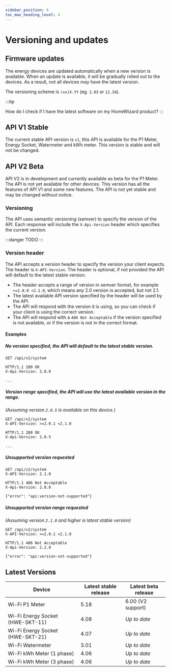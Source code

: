 ```yaml
---
sidebar_position: 6
toc_max_heading_level: 4
---
```



# Versioning and updates

## Firmware updates

The energy devices are updated automatically when a new version is available.
When an update is available, it will be gradually rolled out to the devices. As a result, not all devices may have the latest version.

The versioning scheme is `(xx)X.YY` (eg. `2.03` or `12.34`).

:::tip

<Link to='https://helpdesk.homewizard.com/en/articles/9167578'>How do I check if I have the latest software on my HomeWizard product?</Link>
:::

## API V1 <Badge color='hw-green'>Stable</Badge>

The current stable API version is `v1`, this API is available for the P1 Meter, Energy Socket, Watermeter and kWh meter. This version is stable and will not be changed.

## API V2 <Badge color='hw-orange'>Beta</Badge>

API V2 is in development and currently available as beta for the P1 Meter. The API is not yet available for other devices. This version has all the features of API V1 and some new features. The API is not yet stable and may be changed without notice.

### Versioning

The API uses semantic versioning (semver) to specify the version of the API. Each response will include the `X-Api-Version` header which specifies the current version.

:::danger
TODO
:::

### Version header

The API accepts a version header to specify the version your client expects. The header is `X-API-Version`. The header is optional, if not provided the API will default to the latest stable version.

-   The header accepts a range of version in semver format, for example `>=2.0.0 <2.1.0`, which means any 2.0 version is accepted, but not 2.1.
-   The latest available API version specified by the header will be used by the API.
-   The API will respond with the version it is using, so you can check if your client is using the correct version.
-   The API will respond with a `406 Not Acceptable` if the version specified is not available, or if the version is not in the correct format.

#### Examples

##### No version specified, the API will default to the latest stable version.

```http title="Request"
GET /api/v2/system
```

```http title="Response"
HTTP/1.1 200 OK
X-Api-Version: 2.0.0

...
```

##### Version range specified, the API will use the latest available version in the range.

_(Assuming version `2.0.5` is available on this device.)_

```http title="Request"
GET /api/v2/system
X-API-Version: >=2.0.1 <2.1.0
```

```http title="Response"
HTTP/1.1 200 OK
X-Api-Version: 2.0.5

...
```

##### Unsupported version requested

```http title="Request"
GET /api/v2/system
X-API-Version: 2.1.0
```

```http title="Response"
HTTP/1.1 406 Not Acceptable
X-Api-Version: 2.0.0

{"error": "api:version-not-supported"}
```

##### Unsupported version range requested

_(Assuming version `2.1.0` and higher is latest stable version)_

```http title="Request"
GET /api/v2/system
X-API-Version: >=2.0.1 <2.1.0
```

```http title="Response"
HTTP/1.1 406 Not Acceptable
X-Api-Version: 2.2.0

{"error": "api:version-not-supported"}
```

## Latest Versions

| Device                           | Latest stable release | Latest beta release |
| -------------------------------- | --------------------- | ------------------- |
| Wi-Fi P1 Meter                   | 5.18                  | 6.00 (V2 support)   |
| Wi-Fi Energy Socket (HWE-SKT-11) | 4.08                  | _Up to date_        |
| Wi-Fi Energy Socket (HWE-SKT-21) | 4.07                  | _Up to date_        |
| Wi-Fi Watermeter                 | 3.01                  | _Up to date_        |
| Wi-Fi kWh Meter (1 phase)        | 4.06                  | _Up to date_        |
| Wi-Fi kWh Meter (3 phase)        | 4.06                  | _Up to date_        |
